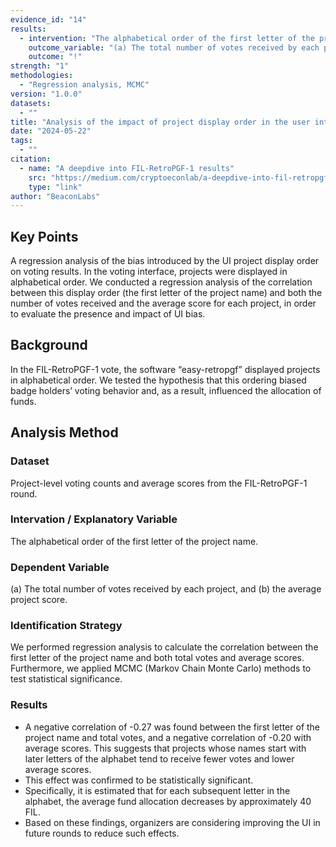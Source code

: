 ```yaml
---
evidence_id: "14"
results:
  - intervention: "The alphabetical order of the first letter of the project name"
    outcome_variable: "(a) The total number of votes received by each project, and (b) the average project score"
    outcome: "!"
strength: "1"
methodologies:
  - "Regression analysis, MCMC"
version: "1.0.0"
datasets:
  - ""
title: "Analysis of the impact of project display order in the user interface (UI) on voting results"
date: "2024-05-22"
tags:
  - ""
citation:
  - name: "A deepdive into FIL-RetroPGF-1 results"
    src: "https://medium.com/cryptoeconlab/a-deepdive-into-fil-retropgf-1-results-7e5a0bcdba08"
    type: "link"
author: "BeaconLabs"
---
```


## Key Points

A regression analysis of the bias introduced by the UI project display order on voting results. In the voting interface, projects were displayed in alphabetical order. We conducted a regression analysis of the correlation between this display order (the first letter of the project name) and both the number of votes received and the average score for each project, in order to evaluate the presence and impact of UI bias.

## Background

In the FIL-RetroPGF-1 vote, the software “easy-retropgf” displayed projects in alphabetical order. We tested the hypothesis that this ordering biased badge holders’ voting behavior and, as a result, influenced the allocation of funds.

## Analysis Method

### Dataset

Project-level voting counts and average scores from the FIL-RetroPGF-1 round.

### Intervation / Explanatory Variable

The alphabetical order of the first letter of the project name.

### Dependent Variable

(a) The total number of votes received by each project, and (b) the average project score.

### Identification Strategy

We performed regression analysis to calculate the correlation between the first letter of the project name and both total votes and average scores. Furthermore, we applied MCMC (Markov Chain Monte Carlo) methods to test statistical significance.

### Results

- A negative correlation of -0.27 was found between the first letter of the project name and total votes, and a negative correlation of -0.20 with average scores. This suggests that projects whose names start with later letters of the alphabet tend to receive fewer votes and lower average scores.
- This effect was confirmed to be statistically significant.
- Specifically, it is estimated that for each subsequent letter in the alphabet, the average fund allocation decreases by approximately 40 FIL.
- Based on these findings, organizers are considering improving the UI in future rounds to reduce such effects.

